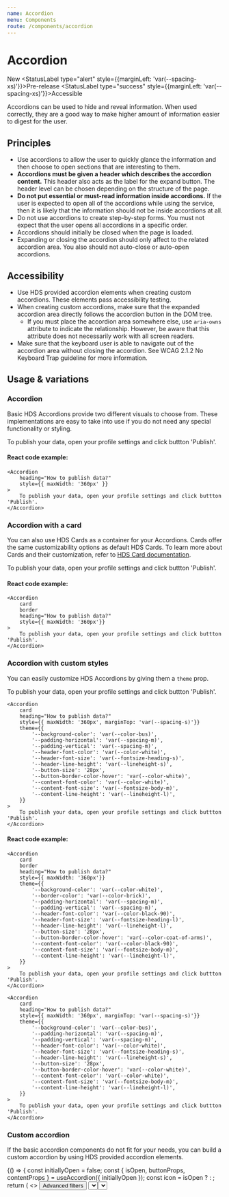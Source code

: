 ```yaml
---
name: Accordion
menu: Components
route: /components/accordion
---
```




# Accordion

<StatusLabel>New</StatusLabel>
<StatusLabel type="alert" style={{marginLeft: 'var(--spacing-xs)'}}>Pre-release</StatusLabel>
<StatusLabel type="success" style={{marginLeft: 'var(--spacing-xs)'}}>Accessible</StatusLabel>

<LargeParagraph>
    Accordions can be used to hide and reveal information. When used correctly, they are a good way to make higher amount of information easier to digest for the user.
</LargeParagraph>

## Principles
- Use accordions to allow the user to quickly glance the information and then choose to open sections that are interesting to them.
- **Accordions must be given a header which describes the accordion content.** This header also acts as the label for the expand button. The header level can be chosen depending on the structure of the page.
- **Do not put essential or must-read information inside accordions.** If the user is expected to open all of the accordions while using the service, then it is likely that the information should not be inside accordions at all.
- Do not use accordions to create step-by-step forms. You must not expect that the user opens all accordions in a specific order.
- Accordions should initially be closed when the page is loaded.
- Expanding or closing the accordion should only affect to the related accordion area. You also should not auto-close or auto-open accordions.

## Accessibility
- Use HDS provided accordion elements when creating custom accordions. These elements pass accessibility testing.
- When creating custom accordions, make sure that the expanded accordion area directly follows the accordion button in the DOM tree.
    - If you must place the accordion area somewhere else, use `aria-owns` attribute to indicate the relationship. However, be aware that this attribute does not necessarily work with all screen readers.
- Make sure that the keyboard user is able to navigate out of the accordion area without closing the accordion. See <Link href="https://www.w3.org/TR/WCAG21/#no-keyboard-trap" external>WCAG 2.1.2 No Keyboard Trap guideline</Link> for more information.

## Usage & variations

### Accordion
Basic HDS Accordions provide two different visuals to choose from. These implementations are easy to take into use if you do not need any special functionality or styling.

<Playground>
    <Accordion
        heading="How to publish data?"
        style={{ maxWidth: '360px' }}
    >
        To publish your data, open your profile settings and click buttton 'Publish'.
    </Accordion>
</Playground>

#### React code example:
```tsx
<Accordion
    heading="How to publish data?"
    style={{ maxWidth: '360px' }}
>
    To publish your data, open your profile settings and click buttton 'Publish'.
</Accordion>
```

### Accordion with a card
You can also use HDS Cards as a container for your Accordions. Cards offer the same customizability options as default HDS Cards. To learn more about Cards and their customization, refer to [HDS Card documentation](/components/card).

<Playground>
    <Accordion 
        card 
        border
        heading="How to publish data?"
        style={{ maxWidth: '360px'}}
    >
        To publish your data, open your profile settings and click buttton 'Publish'.
    </Accordion>
</Playground>

#### React code example:
```tsx
<Accordion 
    card 
    border
    heading="How to publish data?"
    style={{ maxWidth: '360px'}}
>
    To publish your data, open your profile settings and click buttton 'Publish'.
</Accordion>
```

### Accordion with custom styles
You can easily customize HDS Accordions by giving them a `theme` prop.

<Playground>
    <Accordion 
        card 
        border
        heading="How to publish data?"
        style={{ maxWidth: '480px'}}
        theme={{
            '--background-color': 'var(--color-white)',
            '--border-color': 'var(--color-brick)',
            '--padding-horizontal': 'var(--spacing-m)',
            '--padding-vertical': 'var(--spacing-m)',
            '--header-font-color': 'var(--color-black-90)',
            '--header-font-size': 'var(--fontsize-heading-l)',
            '--header-line-height': 'var(--lineheight-l)',
            '--button-size': '28px',
            '--button-border-color-hover': 'var(--color-coat-of-arms)',
            '--content-font-color': 'var(--color-black-90)',
            '--content-font-size': 'var(--fontsize-body-m)',
            '--content-line-height': 'var(--lineheight-l)',
        }}
    >
        To publish your data, open your profile settings and click buttton 'Publish'.
    </Accordion>

    <Accordion 
        card 
        heading="How to publish data?"
        style={{ maxWidth: '360px', marginTop: 'var(--spacing-s)'}}
        theme={{
            '--background-color': 'var(--color-bus)',
            '--padding-horizontal': 'var(--spacing-m)',
            '--padding-vertical': 'var(--spacing-m)',
            '--header-font-color': 'var(--color-white)',
            '--header-font-size': 'var(--fontsize-heading-s)',
            '--header-line-height': 'var(--lineheight-s)',
            '--button-size': '28px',
            '--button-border-color-hover': 'var(--color-white)',
            '--content-font-color': 'var(--color-white)',
            '--content-font-size': 'var(--fontsize-body-m)',
            '--content-line-height': 'var(--lineheight-l)',
        }}
    >
        To publish your data, open your profile settings and click buttton 'Publish'.
    </Accordion>
</Playground>

#### React code example:
```tsx
<Accordion 
    card 
    border
    heading="How to publish data?"
    style={{ maxWidth: '360px'}}
    theme={{
        '--background-color': 'var(--color-white)',
        '--border-color': 'var(--color-brick)',
        '--padding-horizontal': 'var(--spacing-m)',
        '--padding-vertical': 'var(--spacing-m)',
        '--header-font-color': 'var(--color-black-90)',
        '--header-font-size': 'var(--fontsize-heading-l)',
        '--header-line-height': 'var(--lineheight-l)',
        '--button-size': '28px',
        '--button-border-color-hover': 'var(--color-coat-of-arms)',
        '--content-font-color': 'var(--color-black-90)',
        '--content-font-size': 'var(--fontsize-body-m)',
        '--content-line-height': 'var(--lineheight-l)',
    }}
>
    To publish your data, open your profile settings and click buttton 'Publish'.
</Accordion>

<Accordion 
    card 
    heading="How to publish data?"
    style={{ maxWidth: '360px', marginTop: 'var(--spacing-s)'}}
    theme={{
        '--background-color': 'var(--color-bus)',
        '--padding-horizontal': 'var(--spacing-m)',
        '--padding-vertical': 'var(--spacing-m)',
        '--header-font-color': 'var(--color-white)',
        '--header-font-size': 'var(--fontsize-heading-s)',
        '--header-line-height': 'var(--lineheight-s)',
        '--button-size': '28px',
        '--button-border-color-hover': 'var(--color-white)',
        '--content-font-color': 'var(--color-white)',
        '--content-font-size': 'var(--fontsize-body-m)',
        '--content-line-height': 'var(--lineheight-l)',
    }}
>
    To publish your data, open your profile settings and click buttton 'Publish'.
</Accordion>
```

### Custom accordion
If the basic accordion components do not fit for your needs, you can build a custom accordion by using HDS provided accordion elements.

<Playground>
{() => {
    const initiallyOpen = false;
    const { isOpen, buttonProps, contentProps } = useAccordion({ initiallyOpen });
    const icon = isOpen ? <IconAngleUp aria-hidden /> : <IconAngleDown aria-hidden />;
    return (
        <>
            <Button iconLeft={icon} {...buttonProps}>
                Advanced filters
            </Button>
            <Card
                border
                aria-label="Advanced filters"
                style={{ marginTop: 'var(--spacing-m)'}}
                {...contentProps}
            >
                <Select
                    multiselect
                    label="Filter by event category"
                    placeholder="No selected categories"
                    options={[
                        { label: 'Culture & arts' },
                        { label: 'Sports' },
                        { label: 'Museums' },
                        { label: 'Music' },
                    ]}
                    clearButtonAriaLabel="Clear all selections"
                    selectedItemRemoveButtonAriaLabel="Remove"
                    style={{ maxWidth: '360px'}}
                />
                <Select
                    multiselect
                    label="Filter by event location"
                    placeholder="No selected locations"
                    options={[
                        { label: 'Haaga' },
                        { label: 'Herttoniemi' },
                        { label: 'Kallio' },
                        { label: 'Kamppi' },
                        { label: 'Laajasalo' },
                        { label: 'Lauttasaari' },
                        { label: 'Mellunkylä' },
                        { label: 'Pasila' },
                    ]}
                    clearButtonAriaLabel="Clear all selections"
                    selectedItemRemoveButtonAriaLabel="Remove"
                    style={{ maxWidth: '360px', marginTop: 'var(--spacing-s)'}}
                />
            </Card>
        </>
    );
}}
</Playground>

#### React code example:
```tsx
import { Accordion, useAccordion, Button, Card } from 'hds-react';

const CustomAccordion = () => {
    // Handle accordion state with useAccordion hook
    const { isOpen, buttonProps, contentProps } = useAccordion({ initiallyOpen: false });

    // Change icon based on accordion open state
    const icon = isOpen ? <IconAngleUp aria-hidden /> : <IconAngleDown aria-hidden />;

    return (
        <>
            <Button iconLeft={icon} {...buttonProps}>Advanced filters</Button>
            <Card border aria-label="Advanced filters" {...contentProps}>
                Accordion content
            </Card>
        </>
    );
}
```

## Demos & API

### Core

_Not included in hds-core!_

### React

[Accordion in hds-react](/storybook/react/?path=/story/components-accordion--default)

[Accordion API](/storybook/react/?path=/docs/components-accordion--default)

